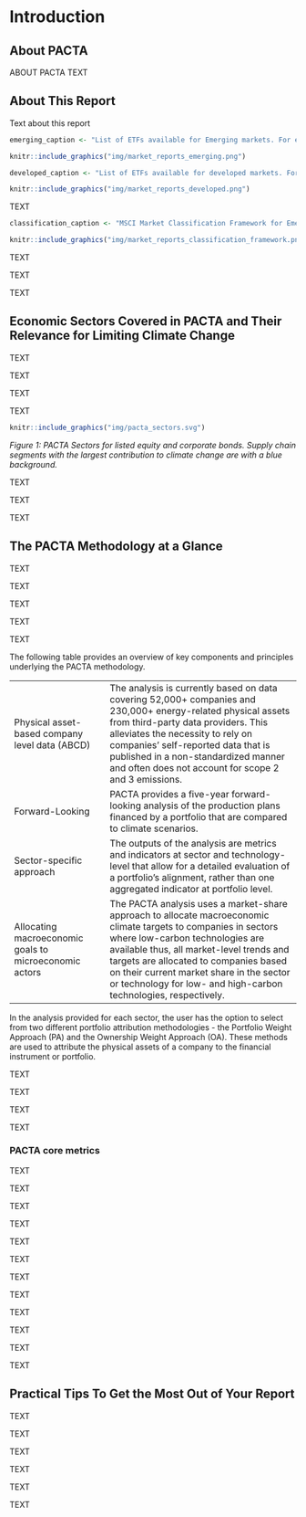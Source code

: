 # Introduction

## About PACTA

ABOUT PACTA TEXT

## About This Report

Text about this report

```r
emerging_caption <- "List of ETFs available for Emerging markets. For each of these ETFs, there is a PACTA report available, furthermore, there is a report that aggregates the portfolios of this set of ETFs."
```

```r
knitr::include_graphics("img/market_reports_emerging.png")
```

```r
developed_caption <- "List of ETFs available for developed markets. For each of these ETFs, there is a PACTA report available, furthermore, there is a report that aggregates the portfolios of this set of ETFs."
```

```r
knitr::include_graphics("img/market_reports_developed.png")
```

TEXT

```r
classification_caption <- "MSCI Market Classification Framework for Emerging and Developed Markets"
```

```r
knitr::include_graphics("img/market_reports_classification_framework.png")
```

TEXT

TEXT

TEXT
 
## Economic Sectors Covered in PACTA and Their Relevance for Limiting Climate Change

TEXT

TEXT

TEXT

TEXT

```r
knitr::include_graphics("img/pacta_sectors.svg")
```
*Figure 1: PACTA Sectors for listed equity and corporate bonds. Supply chain segments with the largest contribution to climate change are with a blue background.*

TEXT

TEXT

TEXT

## The PACTA Methodology at a Glance 

TEXT

TEXT

TEXT

TEXT

TEXT

The following table provides an overview of key components and principles underlying the PACTA methodology.

|  |  |
|:-|----|
| Physical asset-based company level data (ABCD)  | The analysis is currently based on data covering 52,000+ companies and 230,000+ energy-related physical assets from third-party data providers. This alleviates the necessity to rely on companies’ self-reported data that is published in a non-standardized manner and often does not account for scope 2 and 3 emissions.  |
| Forward-Looking  | PACTA provides a five-year forward-looking analysis of the production plans financed by a portfolio that are compared to climate scenarios. |
| Sector-specific approach  | The outputs of the analysis are metrics and indicators at sector and technology-level that allow for a detailed evaluation of a portfolio’s alignment, rather than one aggregated indicator at portfolio level.  |
| Allocating macroeconomic goals to microeconomic actors  | The PACTA analysis uses a market-share approach to allocate macroeconomic climate targets to companies in sectors where low-carbon technologies are available thus, all market-level trends and targets are allocated to companies based on their current market share in the sector or technology for low- and high-carbon technologies, respectively.  |

In the analysis provided for each sector, the user has the option to select from two different portfolio attribution methodologies - the Portfolio Weight Approach (PA) and the Ownership Weight Approach (OA). These methods are used to attribute the physical assets of a company to the financial instrument or portfolio.

TEXT

TEXT

TEXT

TEXT

### PACTA core metrics

TEXT

TEXT

TEXT

TEXT

TEXT

TEXT

TEXT

TEXT

TEXT

TEXT

TEXT

TEXT

## Practical Tips To Get the Most Out of Your Report

TEXT

TEXT

TEXT

TEXT

TEXT

TEXT
